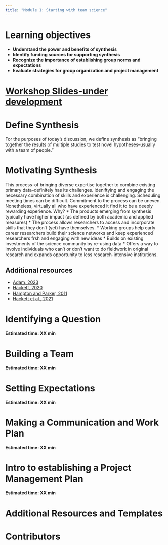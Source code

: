 ```yaml
---
title: "Module 1: Starting with team science"
---
```


# Learning objectives

- **Understand the power and benefits of synthesis** 
- **Identify funding sources for supporting synthesis**
- **Recognize the importance of establishing group norms and expectations**
- **Evaluate strategies for group organization and project management**

# [Workshop Slides-under development](https://docs.google.com/presentation/d/1B9bcdyZzoiGw2QEc1uudJbKixXWs40vmRYk_qv9hR2w/edit#slide=id.p)

# Define Synthesis
For the purposes of today's discussion, we define synthesis as "bringing together the results of multiple studies to test novel hypotheses–usually with a team of people."

# Motivating Synthesis
<image source="images/sustainability-12-09361-g001-550.jpg" align="right" width="50%">
This process--of bringing diverse expertise together to combine existing primary data--definitely has its challenges. Ideniftying and engaging the necessary combination of skills and experience is challenging. Scheduling meeting times can be difficult. Commitment to the process can be uneven. Nonetheless, virtually all who have experienced it find it to be a deeply rewarding experience. Why?
* The products emerging from synthesis typically have higher impact (as defined by both academic and applied measures)
* The process allows researchers to access and incorporate skills that they don't (yet) have themselves.
* Working groups help early career researchers build their science networks and keep experienced researchers frsh and engaging with new ideas
* Builds on existing investments of the science community by re-using data
* Offers a way to involve individuals who can’t or don’t want to do fieldwork in original research and expands opportunity to less research-intensive institutions.

## Additional resources

* [Adam, 2023](https://doi.org/10.1038/d41586-023-03618-x)
* [Hackett, 2020](https://doi.org/10.3390/su12229361)
* [Hampton and Parker, 2011](https://doi.org/10.1525/bio.2011.61.11.9)
* [Hackett et al., 2021](https://doi.org/10.1016/j.respol.2020.104069)

# Identifying a Question

**Estimated time: XX min**

# Building a Team

**Estimated time: XX min**

# Setting Expectations

**Estimated time: XX min**

# Making a Communication and Work Plan

**Estimated time: XX min**

# Intro to establishing a Project Management Plan 

**Estimated time: XX min**

# Additional Resources and Templates 

# Contributors 
